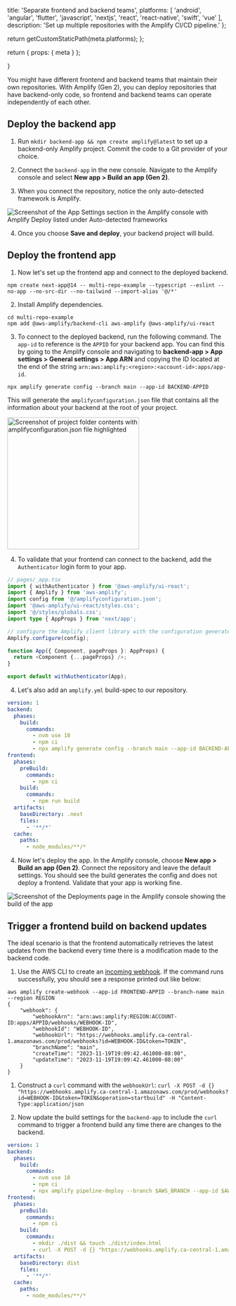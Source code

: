 
  title: 'Separate frontend and backend teams',
  platforms: [
    'android',
    'angular',
    'flutter',
    'javascript',
    'nextjs',
    'react',
    'react-native',
    'swift',
    'vue'
  ],
  description:
    'Set up multiple repositories with the Amplify CI/CD pipeline.'
};

  return getCustomStaticPath(meta.platforms);
};

  return {
    props: {
      meta
    }
  };

}

You might have different frontend and backend teams that maintain their own repositories. With Amplify (Gen 2), you can deploy repositories that have backend-only code, so frontend and backend teams can operate independently of each other.

## Deploy the backend app

1. Run `mkdir backend-app && npm create amplify@latest` to set up a backend-only Amplify project. Commit the code to a Git provider of your choice.

1. Connect the `backend-app` in the new console. Navigate to the Amplify console and select **New app > Build an app (Gen 2)**.

1. When you connect the repository, notice the only auto-detected framework is Amplify.

![Screenshot of the App Settings section in the Amplify console with Amplify Deploy listed under Auto-detected frameworks](/images/gen2/fullstack-branching/multirepo1.png)

4. Once you choose **Save and deploy**, your backend project will build.

## Deploy the frontend app

1. Now let's set up the frontend app and connect to the deployed backend.

```
npm create next-app@14 -- multi-repo-example --typescript --eslint --no-app --no-src-dir --no-tailwind --import-alias '@/*'

```

2. Install Amplify dependencies.

```
cd multi-repo-example
npm add @aws-amplify/backend-cli aws-amplify @aws-amplify/ui-react
```

3. To connect to the deployed backend, run the following command. The `app-id` to reference is the `APPID` for your backend app. You can find this by going to the Amplify console and navigating to **backend-app > App settings > General settings > App ARN** and copying the ID located at the end of the string `arn:aws:amplify:<region>:<account-id>:apps/app-id`.

```
npx amplify generate config --branch main --app-id BACKEND-APPID
```

This will generate the `amplifyconfiguration.json` file that contains all the information about your backend at the root of your project.

<img
  src="/images/gen2/fullstack-branching/multirepo3.png"
  alt="Screenshot of project folder contents with amplifyconfiguration.json file highlighted"
  width="300"
/>

4. To validate that your frontend can connect to the backend, add the `Authenticator` login form to your app.

```ts
// pages/_app.tsx
import { withAuthenticator } from '@aws-amplify/ui-react';
import { Amplify } from 'aws-amplify';
import config from '@/amplifyconfiguration.json';
import '@aws-amplify/ui-react/styles.css';
import '@/styles/globals.css';
import type { AppProps } from 'next/app';

// configure the Amplify client library with the configuration generated by `amplify sandbox`
Amplify.configure(config);

function App({ Component, pageProps }: AppProps) {
  return <Component {...pageProps} />;
}

export default withAuthenticator(App);
```

4. Let's also add an `amplify.yml` build-spec to our repository.

```yaml
version: 1
backend:
  phases:
    build:
      commands:
        - nvm use 18
        - npm ci
        - npx amplify generate config --branch main --app-id BACKEND-APPID
frontend:
  phases:
    preBuild:
      commands:
        - npm ci
    build:
      commands:
        - npm run build
  artifacts:
    baseDirectory: .next
    files:
      - '**/*'
  cache:
    paths:
      - node_modules/**/*
```

4. Now let's deploy the app. In the Amplify console, choose **New app > Build an app (Gen 2)**. Connect the repository and leave the default settings. You should see the build generates the config and does not deploy a frontend. Validate that your app is working fine.

![Screenshot of the Deployments page in the Amplify console showing the build of the app](/images/gen2/fullstack-branching/multirepo4.png)

## Trigger a frontend build on backend updates

The ideal scenario is that the frontend automatically retrieves the latest updates from the backend every time there is a modification made to the backend code.

1. Use the AWS CLI to create an [incoming webhook](https://docs.aws.amazon.com/amplify/latest/userguide/webhooks.html). If the command runs successfully, you should see a response printed out like below:

```
aws amplify create-webhook --app-id FRONTEND-APPID --branch-name main  --region REGION
{
    "webhook": {
        "webhookArn": "arn:aws:amplify:REGION:ACCOUNT-ID:apps/APPID/webhooks/WEBHOOK-ID",
        "webhookId": "WEBHOOK-ID",
        "webhookUrl": "https://webhooks.amplify.ca-central-1.amazonaws.com/prod/webhooks?id=WEBHOOK-ID&token=TOKEN",
        "branchName": "main",
        "createTime": "2023-11-19T19:09:42.461000-08:00",
        "updateTime": "2023-11-19T19:09:42.461000-08:00"
    }
}
```

1. Construct a `curl` command with the `webhookUrl`: `curl -X POST -d {} "https://webhooks.amplify.ca-central-1.amazonaws.com/prod/webhooks?id=WEBHOOK-ID&token=TOKEN&operation=startbuild" -H "Content-Type:application/json`

1. Now update the build settings for the `backend-app` to include the `curl` command to trigger a frontend build any time there are changes to the backend.

``` yaml
version: 1
backend:
  phases:
    build:
      commands:
        - nvm use 18
        - npm ci
        - npx amplify pipeline-deploy --branch $AWS_BRANCH --app-id $AWS_APP_ID
frontend:
  phases:
    preBuild:
      commands:
        - npm ci
    build:
      commands:
        - mkdir ./dist && touch ./dist/index.html
        - curl -X POST -d {} "https://webhooks.amplify.ca-central-1.amazonaws.com/prod/webhooks?id=WEBHOOK-ID&token=TOKEN&operation=startbuild" -H "Content-Type:application/json"
  artifacts:
    baseDirectory: dist
    files:
      - '**/*'
  cache:
    paths:
      - node_modules/**/*
```
